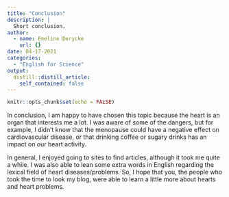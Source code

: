 ```yaml
---
title: "Conclusion"
description: |
  Short conclusion.
author:
  - name: Emeline Derycke
    url: {}
date: 04-17-2021
categories:
  - "English for Science"
output:
  distill::distill_article:
    self_contained: false
---
```


```r
knitr::opts_chunk$set(echo = FALSE)
```

 In conclusion, I am happy to have chosen this topic because the heart is an organ that interests me a lot. I was aware of some of the dangers, but for example, I didn't know that the menopause could have a negative effect on cardiovascular disease, or that drinking coffee or sugary drinks has an impact on our heart activity.
 
In general, I enjoyed going to sites to find articles, although it took me quite a while. I was also able to lean some extra words in English regarding the lexical field of heart diseases/problems. 
So, I hope that you, the people who took the time to look my blog, were able to learn a little more about hearts and heart problems. 



